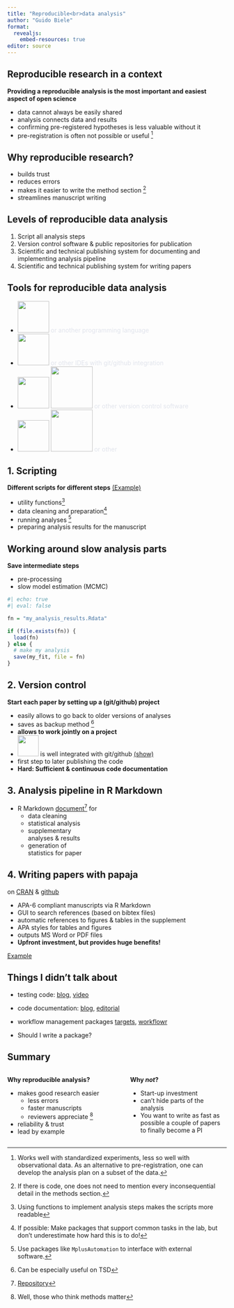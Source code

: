 ```yaml
---
title: "Reproducible<br>data analysis"
author: "Guido Biele"
format:
  revealjs:
    embed-resources: true
editor: source
---
```


## Reproducible research in a context {background-image="pngs/Badges.jpg" background-size="110%" background-opacity="0.075"}

**Providing a reproducible analysis is the most important and easiest aspect of open science**

-   data cannot always be easily shared
-   analysis connects data and results
-   confirming pre-registered hypotheses is less valuable without it
-   pre-registration is often not possible or useful [^1]

[^1]: Works well with standardized experiments, less so well with observational data. As an alternative to pre-registration, one can develop the analysis plan on a subset of the data.

## Why reproducible research?

-   builds trust
-   reduces errors
-   makes it easier to write the method section [^2]
-   streamlines manuscript writing

[^2]: If there is code, one does not need to mention every inconsequential detail in the methods section.

## Levels of reproducible data analysis
::: {.incremental}
1.  Script all analysis steps
2.  Version control software & public repositories for publication
3.  Scientific and technical publishing system for documenting and implementing analysis pipeline
4.  Scientific and technical publishing system for writing papers
:::

## Tools for reproducible data analysis
::: {.incremental}
-   ![](pngs/R_logo.png){height="0.75in"} [or another programming language]{style="color: #E1E4EC;"}
-   ![](pngs/RStudio-Logo-Flat.png){height="0.75in"} [or other IDEs with git/github integration]{style="color: #E1E4EC;"}
-   ![](pngs/Git-Logo.png){height="0.75in"} ![](pngs/GitHub-logo-768x432.png){height="1in"} [or other version control software]{style="color: #E1E4EC;"}
-   ![](pngs/quarto.jpg){height="0.75in" layout-valign="bottom"} ![](pngs/rmarkdown.png){height="1in"} [or other]{style="color: #E1E4EC;"}
:::

## 1. Scripting {background-image="pngs/R_logo.png" background-opacity="0.15"}

**Different scripts for different steps** [(Example)](https://github.com/gbiele/SPS358){.external target="_blank"}

::: {.incremental}

-   utility functions[^3]
-   data cleaning and preparation[^4]
-   running analyses [^5]
-   preparing analysis results for the manuscript
:::

[^3]: Using functions to implement analysis steps makes the scripts more readable

[^4]: If possible: Make packages that support common tasks in the lab, but don't underestimate how hard this is to do!

[^5]: Use packages like `MplusAutomation` to interface with external software.


## Working around slow analysis parts

**Save intermediate steps**

- pre-processing
- slow model estimation (MCMC)


```r
#| echo: true
#| eval: false

fn = "my_analysis_results.Rdata"

if (file.exists(fn)) {
  load(fn)
} else {
  # make my analysis
  save(my_fit, file = fn)
}

```

## 2. Version control {background-image="pngs/Git-Logo.png" background-size="110%" background-opacity="0.075"}

**Start each paper by setting up a (git/github) project**

-   easily allows to go back to older versions of analyses
-   saves as backup method [^6]
-   **allows to work jointly on a project**
-   ![](pngs/RStudio-Logo-Flat.png){height="0.5in"} is well integrated with git/github [(show)](https://github.com/gbiele){.external target="_blank"}
-   first step to later publishing the code
-   **Hard: Sufficient & continuous code documentation**

[^6]: Can be especially useful on TSD

## 3. Analysis pipeline in R Markdown {background-image="pngs/Science.png" background-size="65%" background-opacity="0.25" background-position="right"}

-   R Markdown [document](http://htmlpreview.github.io/?https://github.com/VirologyCharite/SARS-CoV-2-VL-paper/blob/main/ExtendedMethods.html){.external target="_blank"}[^7] for
    -   data cleaning
    -   statistical analysis
    -   supplementary <br> analyses & results
    -   generation of <br> statistics for paper

[^7]: [Repository](https://github.com/VirologyCharite/SARS-CoV-2-VL-paper){.external target="_blank"}

## 4. Writing papers with papaja {background-image="pngs/papaja.png" background-size="65%" background-opacity="0.1"}

on [CRAN](https://cran.r-project.org/web/packages/papaja/index.html){.external target="_blank"} &  [github](https://github.com/crsh/papaja){.external target="_blank"} 

- APA-6 compliant manuscripts via R Markdown
- GUI to search references (based on bibtex files)
- automatic references to figures & tables in the supplement
- APA styles for tables and figures
- outputs MS Word or PDF files
- **Upfront investment, but provides huge benefits!**

[Example](https://github.com/gbiele/SPS358/blob/master/Paper/sps358.Rmd){.external target="_blank"}

## Things I didn't talk about

- testing code: [blog](https://www.vantage-ai.com/en/blog/why-data-scientists-should-write-unit-tests-for-their-code){.external target="_blank"}, [video](https://www.youtube.com/watch?v=zwRdO9_GGhY){.external target="_blank"}

- code documentation: [blog](https://towardsdatascience.com/how-to-write-good-code-documentation-for-data-scientists-c9940aebb4f0){.external target="_blank"}, [editorial](https://journals.plos.org/ploscompbiol/article?id=10.1371/journal.pcbi.1006561){.external target="_blank"}

- workflow management packages [targets](https://towardsdatascience.com/data-science-workflows-with-the-targets-package-in-r-end-to-end-example-with-code-1e31318074c4){.external target="_blank"}, [workflowr](https://workflowr.github.io/workflowr/){.external target="_blank"}

- Should I write a package?

## Summary

:::: {.columns}

::: {.column width="48%"}
**Why reproducible analysis?**

- makes good research easier
  - less errors
  - faster manuscripts
  - reviewers appreciate [^8]
- reliability & trust
- lead by example
:::

::: {.column width="4%"}
<!-- empty column to create gap -->
:::

::: {.column width="48%"}
**Why _not_?**

- Start-up investment
- can't hide parts of the analysis
- You want to write as fast as possible a couple of papers to finally become a PI
:::

::::

  
[^8]: Well, those who think methods matter
